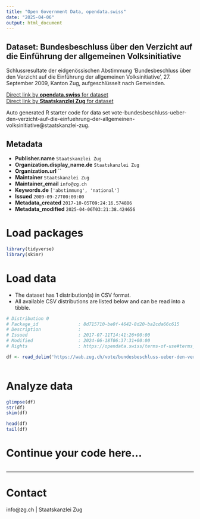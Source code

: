 ```yaml
---
title: "Open Government Data, opendata.swiss"
date: "2025-04-06"
output: html_document
---
```


## Dataset: Bundesbeschluss über den Verzicht auf die Einführung der allgemeinen Volksinitiative

Schlussresultate der eidgenössischen Abstimmung 'Bundesbeschluss über den Verzicht auf die Einführung der allgemeinen Volksinitiative', 27. September 2009, Kanton Zug, aufgeschlüsselt nach Gemeinden.

[Direct link by **opendata.swiss** for dataset](https://opendata.swiss/de/dataset/bundesbeschluss-uber-den-verzicht-auf-die-einfuhrung-der-allgemeinen-volksinitiative)<br>
[Direct link by **Staatskanzlei Zug** for dataset](https://wab.zug.ch/vote/bundesbeschluss-ueber-den-verzicht-auf-die-einfuehrung-der-allgemeinen-volksinitiative/data)

Auto generated R starter code for data set vote-bundesbeschluss-ueber-den-verzicht-auf-die-einfuehrung-der-allgemeinen-volksinitiative@staatskanzlei-zug.

## Metadata

- **Publisher.name** `Staatskanzlei Zug`
- **Organization.display_name.de** `Staatskanzlei Zug`
- **Organization.url** ``
- **Maintainer** `Staatskanzlei Zug`
- **Maintainer_email** `info@zg.ch`
- **Keywords.de** `['abstimmung', 'national']`
- **Issued** `2009-09-27T00:00:00`
- **Metadata_created** `2017-10-05T09:24:16.574886`
- **Metadata_modified** `2025-04-06T03:21:38.424656`


# Load packages

```r

library(tidyverse)
library(skimr)

```

# Load data

-   The dataset has 1 distribution(s) in CSV format.
-   All available CSV distributions are listed below and can be read into a tibble.

```r

# Distribution 0
# Package_id               : 8d715710-be0f-4642-8d20-ba2cda66c615
# Description              : 
# Issued                   : 2017-07-11T14:41:26+00:00
# Modified                 : 2024-06-18T06:37:31+00:00
# Rights                   : https://opendata.swiss/terms-of-use#terms_by

df <- read_delim('https://wab.zug.ch/vote/bundesbeschluss-ueber-den-verzicht-auf-die-einfuehrung-der-allgemeinen-volksinitiative/data-csv')



```

# Analyze data

```r

glimpse(df)
str(df)
skim(df)

head(df)
tail(df)

```

# Continue your code here...

```r

```

------------------------------------------------------------------------

# Contact

info@zg.ch | Staatskanzlei Zug
